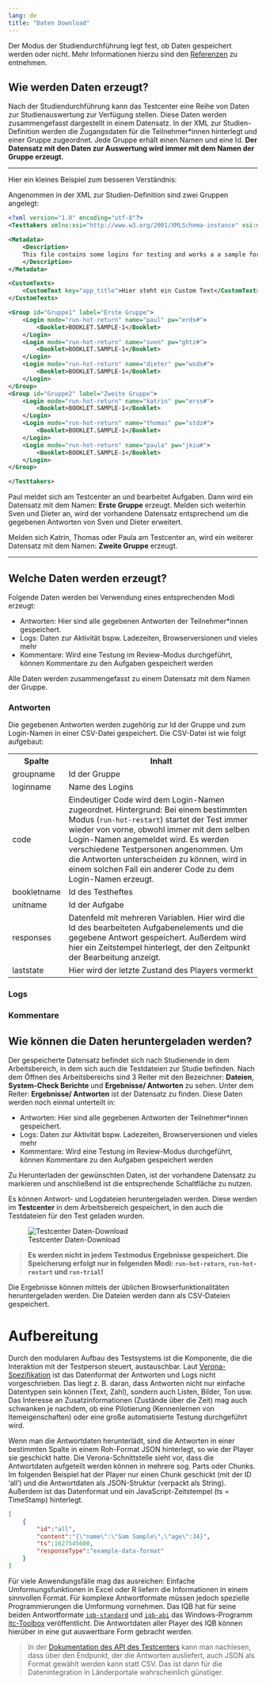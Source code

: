 ```yaml
---
lang: de
title: "Daten Download"
---
```


::: {.callout-important}
Der Modus der Studiendurchführung legt fest, ob Daten gespeichert werden oder nicht. Mehr Informationen hierzu sind den [Referenzen](/Referenzen/Modi_der_Testdurchfuehrung.qmd) zu entnehmen.
:::

## Wie werden Daten erzeugt?

Nach der Studiendurchführung kann das Testcenter eine Reihe von Daten zur Studienauswertung zur Verfügung stellen. Diese Daten werden zusammengefasst dargestellt in einem Datensatz. In der XML zur Studien-Definition werden die Zugangsdaten für die Teilnehmer\*innen hinterlegt und einer Gruppe zugeordnet. Jede Gruppe erhält einen Namen und eine Id. **Der Datensatz mit den Daten zur Auswertung wird immer mit dem Namen der Gruppe erzeugt.**

---

Hier ein kleines Beispiel zum besseren Verständnis:

Angenommen in der XML zur Studien-Definition sind zwei Gruppen angelegt:

```.xml
<?xml version="1.0" encoding="utf-8"?>
<Testtakers xmlns:xsi="http://www.w3.org/2001/XMLSchema-instance" xsi:noNamespaceSchemaLocation="https://raw.githubusercontent.com/iqb-berlin/testcenter/15.0.1/definitions/vo_Testtakers.xsd">

<Metadata>
    <Description>
    This file contains some logins for testing and works a a sample for developers.
    </Description>
</Metadata>

<CustomTexts>
    <CustomText key="app_title">Hier steht ein Custom Text</CustomText>
</CustomTexts>

<Group id="Gruppe1" label="Erste Gruppe">
    <Login mode="run-hot-return" name="paul" pw="erds#">
        <Booklet>BOOKLET.SAMPLE-1</Booklet>
    </Login>
    <Login mode="run-hot-return" name="sven" pw="ghtz#">
        <Booklet>BOOKLET.SAMPLE-1</Booklet>
    </Login>
    <Login mode="run-hot-return" name="dieter" pw="wsds#">
        <Booklet>BOOKLET.SAMPLE-1</Booklet>
    </Login>
</Group>
<Group id="Gruppe2" label="Zweite Gruppe">
    <Login mode="run-hot-return" name="katrin" pw="erss#">
        <Booklet>BOOKLET.SAMPLE-1</Booklet>
    </Login>
    <Login mode="run-hot-return" name="thomas" pw="stdz#">
        <Booklet>BOOKLET.SAMPLE-1</Booklet>
    </Login>
    <Login mode="run-hot-return" name="paula" pw="jkiu#">
        <Booklet>BOOKLET.SAMPLE-1</Booklet>
    </Login>
</Group>

</Testtakers>
```

Paul meldet sich am Testcenter an und bearbeitet Aufgaben. Dann wird ein Datensatz mit dem Namen: **Erste Gruppe** erzeugt. Melden sich weiterhin Sven und Dieter an, wird der vorhandene Datensatz entsprechend um die gegebenen Antworten von Sven und Dieter erweitert.

Melden sich Katrin, Thomas oder Paula am Testcenter an, wird ein weiterer Datensatz mit dem Namen: **Zweite Gruppe** erzeugt.

----

## Welche Daten werden erzeugt?

Folgende Daten werden bei Verwendung eines entsprechenden Modi erzeugt:

* Antworten: Hier sind alle gegebenen Antworten der Teilnehmer\*innen gespeichert.
* Logs: Daten zur Aktivität bspw. Ladezeiten, Browserversionen und vieles mehr
* Kommentare: Wird eine Testung im Review-Modus durchgeführt, können Kommentare zu den Aufgaben gespeichert werden

::: {.callout-note}
Alle Daten werden zusammengefasst zu einem Datensatz mit dem Namen der Gruppe. 
:::

### Antworten

Die gegebenen Antworten werden zugehörig zur Id der Gruppe und zum Login-Namen in einer CSV-Datei gespeichert. Die CSV-Datei ist wie folgt aufgebaut:

```{=html}
<table>
<tr>
    <th><b>Spalte</b></th>
    <th><b>Inhalt</b></th>
</tr>  
<tr>
    <td>groupname</td>
    <td>Id der Gruppe</td>
</tr>
<tr>
    <td>loginname</td>
    <td>Name des Logins</td>
</tr>
<tr>
    <td>code</td>
    <td>Eindeutiger Code wird dem Login-Namen zugeordnet. Hintergrund: Bei einem bestimmten Modus (<code>run-hot-restart</code>) startet der Test immer wieder von vorne, obwohl immer mit dem selben Login-Namen angemeldet wird. Es werden verschiedene Testpersonen angenommen. Um die Antworten unterscheiden zu können, wird in einem solchen Fall ein anderer Code zu dem Login-Namen erzeugt.</td>
</tr>
<tr>
    <td>bookletname</td>
    <td>Id des Testheftes</td>
</tr>
<tr>
    <td>unitname</td>
    <td>Id der Aufgabe</td>
</tr>
<tr>
    <td>responses</td>
    <td>Datenfeld mit mehreren Variablen. Hier wird die Id des bearbeiteten Aufgabenelements und die gegebene Antwort gespeichert. Außerdem wird hier ein Zeitstempel hinterlegt, der den Zeitpunkt der Bearbeitung anzeigt.</td>
</tr>
<tr>
    <td>laststate</td>
    <td>Hier wird der letzte Zustand des Players vermerkt</td>
</tr>
 
</table>
```

### Logs




### Kommentare



## Wie können die Daten heruntergeladen werden?

Der gespeicherte Datensatz befindet sich nach Studienende in dem Arbeitsbereich, in dem sich auch die Testdateien zur Studie befinden.
Nach dem Öffnen des Arbeitsbereichs sind 3 Reiter mit den Bezeichner: **Dateien**, **System-Check Berichte** und **Ergebnisse/ Antworten** zu sehen. Unter dem Reiter: **Ergebnisse/ Antworten** ist der Datensatz zu finden. Diese Daten werden noch einmal unterteilt in:

* Antworten: Hier sind alle gegebenen Antworten der Teilnehmer\*innen gespeichert.
* Logs: Daten zur Aktivität bspw. Ladezeiten, Browserversionen und vieles mehr
* Kommentare: Wird eine Testung im Review-Modus durchgeführt, können Kommentare zu den Aufgaben gespeichert werden


Zu Herunterladen der gewünschten Daten, ist der vorhandene Datensatz zu markieren und anschließend ist die entsprechende Schaltfläche zu nutzen.










Es können Antwort- und Logdateien heruntergeladen werden. Diese werden im **Testcenter** in dem Arbeitsbereich gespeichert, in den auch die Testdateien für den Test geladen wurden.

![Testcenter Daten-Download](TC_Download.png)

> **Es werden nicht in jedem Testmodus Ergebnisse gespeichert. Die Speicherung erfolgt nur in folgenden Modi: `run-hot-return`, `run-hot-restart` und `run-trial`!**

Die Ergebnisse können mittels der üblichen Browserfunktionalitäten heruntergeladen werden. Die Dateien werden dann als CSV-Dateien gespeichert.

# Aufbereitung

Durch den modularen Aufbau des Testsystems ist die Komponente, die die Interaktion mit der Testperson steuert, austauschbar. Laut [Verona-Spezifikation](https://verona-interfaces.github.io/) ist das Datenformat der Antworten und Logs nicht vorgeschrieben. Das liegt z. B. daran, dass Antworten nicht nur einfache Datentypen sein können (Text, Zahl), sondern auch Listen, Bilder, Ton usw. Das Interesse an Zusatzinformationen (Zustände über die Zeit) mag auch schwanken je nachdem, ob eine Pilotierung (Kennenlernen von Itemeigenschaften) oder eine große automatisierte Testung durchgeführt wird.

Wenn man die Antwortdaten herunterlädt, sind die Antworten in einer bestimmten Spalte in einem Roh-Format JSON hinterlegt, so wie der Player sie geschickt hatte. Die Verona-Schnittstelle sieht vor, dass die Antwortdaten aufgeteilt werden können in mehrere sog. Parts oder Chunks. Im folgenden Beispiel hat der Player nur einen Chunk geschickt (mit der ID 'all') und die Antwortdaten als JSON-Struktur (verpackt als String). Außerdem ist das Datenformat und ein JavaScript-Zeitstempel (ts = TimeStamp) hinterlegt.

```json
[
    {
        "id":"all",
        "content":"{\"name\":\"Sam Sample\",\"age\":34}",
        "ts":1627545600,
        "responseType":"example-data-format"
    }
]
```

Für viele Anwendungsfälle mag das ausreichen: Einfache Umformungsfunktionen in Excel oder R liefern die Informationen in einem sinnvollen Format. Für komplexe Antwortformate müssen jedoch spezielle Programmierungen die Umformung vornehmen. Das IQB hat für seine beiden Antwortformate [`iqb-standard`](https://github.com/iqb-berlin/verona-data-specifications/blob/main/responses/manual_iqb-standard.md) und [`iqb-abi`](https://github.com/iqb-berlin/verona-player-abi/blob/master/docs/key-value.md) das Windows-Programm [itc-Toolbox](https://github.com/iqb-berlin/itc-toolbox#readme) veröffentlicht. Die Antwortdaten aller Player des IQB können hierüber in eine gut auswertbare Form gebracht werden.

> In der [Dokumentation des API des Testcenters](https://iqb-berlin.github.io/testcenter-backend/api/#tag/admin-download/paths/~1workspace~1{ws_id}~1report~1response/get) kann man nachlesen, dass über den Endpunkt, der die Antworten ausliefert, auch JSON als Format gewählt werden kann statt CSV. Das ist dann für die Datenintegration in Länderportale wahrscheinlich günstiger.